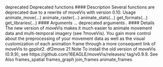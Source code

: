 deprecated Deprecated functions
#### Description
Several functions are deprecated due to a rewrite of moveVis with version 0.10.
Usage
animate_move(...)
animate_raster(...)
animate_stats(...)
get_formats(...)
get_libraries(...)
#### Arguments 
... deprecated arguments .
#### Details
The new version of moveVis makes it much easier to animate movement data and multi-temporal
imagery (see ?moveVis). You gain more control about the preprocessing of your movement data
as well as the visual customization of each animation frame through a more consequent link of
moveVis to gpplot2.
df2move 21
Note
To install the old version of moveVis (0.9.9), see https://github.com/16EAGLE/moveVis/releases/
tag/v0.9.9.
See Also
frames_spatial frames_graph join_frames animate_frames
